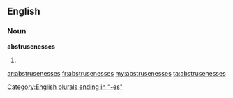 ==English==

===Noun===
'''abstrusenesses'''

# {{plural of|[[abstruseness]]}}

[[Category:English plurals ending in "-es"]]

[[ar:abstrusenesses]]
[[fr:abstrusenesses]]
[[my:abstrusenesses]]
[[ta:abstrusenesses]]